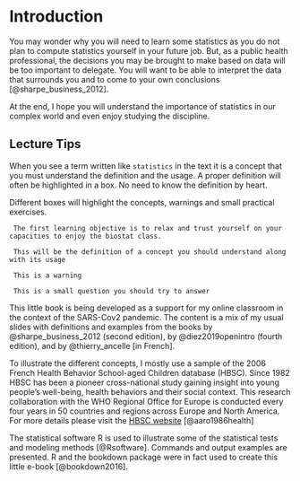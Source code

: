 
# Introduction {#intro}

You may wonder why you will need to learn some statistics as you do not plan to compute statistics yourself in your future job. But, as a public health professional, the decisions you may be brought to make based on data will be too important to delegate. You will want to be able to interpret the data that surrounds you and to come to your own conclusions [@sharpe_business_2012].

At the end, I hope you will understand the importance of statistics in our complex world and even enjoy studying the discipline.

## Lecture Tips

When you see a term written like `statistics` in the text it is a concept that you must understand the definition and the usage. A proper definition will often be highlighted in a box. No need to know the definition by heart.

Different boxes will highlight the concepts, warnings and small practical exercises. 

```block
 The first learning objective is to relax and trust yourself on your capacities to enjoy the biostat class.
`````


```block
 This will be the definition of a concept you should understand along with its usage 
````


```block
 This is a warning
````


```block
 This is a small question you should try to answer
````

This little book is being developed as a support for my online classroom in the context of the SARS-Cov2 pandemic. The content is a mix of my usual slides with definitions and examples from the books by @sharpe_business_2012 (second edition), by @diez2019openintro (fourth edition), and by @thierry_ancelle [in French].

To illustrate the different concepts, I mostly use a sample of the 2006 French Health Behavior School-aged Children database (HBSC). Since 1982 HBSC has been a pioneer cross-national study gaining insight into young people's well-being, health behaviors and their social context. This research collaboration with the WHO Regional Office for Europe is conducted every four years in 50 countries and regions across Europe and North America. For more details please visit the [HBSC website ](http://www.hbsc.org/) [@aaro1986health]


The statistical software R is used to illustrate some of the statistical tests and modeling methods [@Rsoftware]. Commands and output examples are presented. R and the bookdown package were in fact used to create this little e-book [@bookdown2016].  
